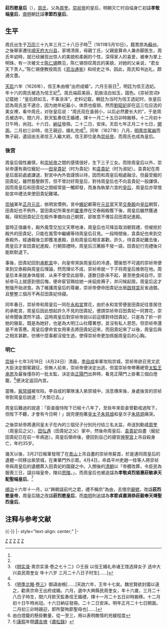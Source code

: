 {{東亞女性歷史人物
|名稱 =周皇后
|身份 =
|國家 =
|屆數 =
|最高職務 =
|前任 = 
|繼任 = 
|畫像=
|說明=
|姓=[[周姓|周姓]]
|名=
|姓名=
|字=
|官職 =
|封爵 =
|封號 =
|位號=
|位階
|御稱號 =<!--日本皇族之稱號-->
|宮號1 =<!--日本皇族之宮號-->
|宮號2 =<!--朝鮮王族之宮號-->
|封地 =
|神號 =
|尊號 =
|族裔 = 
|旗籍 =<!--清朝旗人專用-->
|氏族 =
|府邸 =
|世系 = 
|初名 =
|乳名 =<!--日本、朝鮮、琉球以外人物用-->
|幼名 =<!--日本人用-->
|兒名 =<!--朝鮮人用-->
|童名 =<!--琉球人用-->
|小字=
|號=
|法號=
|院號=
|其他名號=
|出生年={{birth date|1611|5|10}}
|出生地=
|婚年=
|逝世年={{death date and age|1644|4|24|1611|5|10}}
|逝世地=
|諡號=孝節貞肅淵恭莊毅奉天靖聖烈皇后（南明諡）<br>孝敬貞烈慈惠莊敏承天配聖端皇后（清初諡）→莊烈愍皇后（清改諡）
|墳墓=[[明思陵|明思陵]]
|父親=嘉定侯[[周奎_(明朝)|周奎]]
|嫡母=
|母親=丁氏<ref>《崇禎宮詞》:「后母丁夫人入宫，拜畢，始行家人禮。」</ref>
|夫=[[崇祯帝|崇祯帝]]朱由检
|婚姻名份=信王妃、皇后
|夫之父=[[明光宗|明光宗]]朱常洛
|夫之母=[[孝純太后|孝純太后]]刘氏
|夫之嫡母=[[孝元貞皇后|孝元貞皇后]]郭氏
|夫之元配=
|夫之正室=
|夫之繼室=
|夫之平妻=
|夫之側室=[[田皇貴妃|田皇貴妃]]<br>[[袁貴妃_(明思宗)|袁貴妃]]<br>[[长平公主#生母、年龄|王順妃]]<br>[[沈妃_(明思宗)|沈妃]]<br>[[王妃_(明思宗)|王妃]]（第一）<br>[[王妃_(明思宗)|王妃]]（第二）<br>[[劉妃_(明思宗)|劉妃]]<br>[[方妃_(明思宗)|方妃]]
|兄弟=
|姊妹=
|嫡兄弟=
|嫡姊妹=
|庶兄弟=
|庶姊妹=
|同胞兄弟=
|同胞姊妹=
|異母兄弟=
|異母姊妹=
|異父兄弟=
|異父姊妹=
|繼兄弟=
|繼姊妹=
|子=悼皇帝[[朱慈烺|朱慈烺]]<br>懷隱王[[朱慈烜|朱慈烜]]<br>定哀王[[朱慈炯|朱慈炯]]
|女=[[坤儀公主|坤儀公主]]<br>[[长平公主|长平公主]]<br>[[昭仁公主|昭仁公主]]
|養子=
|養女=
|繼子=
|繼女=
|其他親屬 =
|經歷 = 
|著作 =
|注釋=}}
'''莊烈愍皇后'''（{{bd|1611年|5月10日|1644年|4月24日|catIdx=Z}}），[[周氏|周氏]]，父為[[周奎_(明朝)|周奎]]。[[崇祯帝|崇祯帝]]的皇后，明朝灭亡时自缢身亡初諡'''孝敬端皇后'''，[[南明|南明]]朝廷諡'''孝節烈皇后'''。

==生平==

周氏出生于[[万历|万历]]三十九年三月二十八日子時<ref name="a1"/><ref name="a2"/>（1611年5月10日）。籍貫原為[[苏州府|蘇州]]，之後舉家遷往[[順天府|順天府]][[大兴县_(金朝)|大兴县]]，家境清貧，母親丁氏，父親是算命人兼赤脚医生，周氏年幼時，就已经展现出惊人的美貌和柔婉的个性，深得家人的喜爱，被奉为掌上明珠，有一次被文士[[陈仁锡|陈仁锡]]瞧见，陈仁锡惊叹周氏的美貌，对她的父亲说，“君女天下贵人。”陈仁锡便教授周氏《[[资治通鉴|资治通鉴]]》和经史之书，因此，周氏知书达礼，颇通文墨。

[[天启|天启]]六年（1626年），信王朱由檢“出府成婚”。六月壬辰日<ref name="a2">《[[明实录|明实录]]·熹宗实录·卷之七十二》○壬辰 以信王婚礼命诸王馆选择女子 选中大兴县民周奎女 年十六岁 三月二十八日子时生[……]</ref>，明廷为信王选妃。年十六的周氏被选为信王妃<ref name="a1"/>。周氏端莊美丽，肌肤洁白如玉，国色。《崇祯宫词》记载她：“皇后颜如玉，不事涂泽”。史料记载，朝廷为当时为信王选妃时，张皇后認為周氏並不適合，因为她年紀最小，体质也瘦弱，然而[[劉昭妃_(明神宗)|劉昭妃]]卻在這三位应选的美女裡，看中周氏，对张皇后说：“周氏现在虽弱小，以后必然要长大的”，于是周氏被选中。閏六月，欽天監奏信王婚禮，擇十一月二十五日卯時搬移。十二月初十日午時，尚冠。十六日，[[納征|納征]]發冊。二十二日，安床。天启七年正月二十七日，[[開面|開面]]。二月初三卯時，信王親迎，婚礼完成<ref name="a1">《[[明季北略|明季北略]]·[[s:明季北略/卷03|卷三]]》御諱由檢[……]天啟六年，王年十七矣。魏忠賢欲封國以遠之，勸熹宗命王出府成婚。六月，選中大興縣民周奎女，年十六歲，三月二十八日子時生，閏六月欽天監奏信王婚禮，擇十一月二十五日卯時搬移。十二月初十日午時尚冠。十六日納征發冊。二十二日安床。明年正月二十七日開面。二月初三卯時親迎，即所娶殉節聖母也[……]</ref>。同年（1627年）八月，[[明熹宗|明熹宗]][[駕崩|駕崩]]而無子嗣，遺詔由五弟信王入繼大統。信王即位是為[[崇祯帝|崇祯帝]]，而周氏也成為皇后。

===後宮===

周皇后個性嚴慎，和[[崇祯帝|崇祯帝]]之間的感情很好，生下三子三女。而除周皇后以外，崇祯帝還有兩位寵妃——[[田皇貴妃|田皇貴妃]]（时为貴妃）和[[袁貴妃_(明朝)|袁貴妃]]（时为淑妃）。袁貴妃在周皇后面前處處謙退，對宮中內外皆謹慎以待，因而和周皇后相處融洽，但最受寵的田貴妃，雖然藝壓群芳，但不曾討好周皇后，對待周皇后也不向袁貴妃一般謙慎，因而周皇后和田貴妃之間經常是一觸即發，而身為執掌六宮的[[皇后|皇后]]，周皇后亦常借助宮中禮法來使田貴妃難堪。

[[崇禎|崇禎]]某年[[正月|正月]][[元旦|元旦]]，依明宮慣例，宮中[[嬪妃|嬪妃]]都需在[[元旦|元旦]]當天至[[交泰殿|交泰殿]]向[[皇后|皇后]]朝賀，田貴妃也不例外，當田貴妃所乘坐的[[翟車|翟車]]停在交泰殿殿簷下後，周皇后雖然獲通報，得知田貴妃正在殿外準備向自己朝賀，卻故意不傳旨召田貴妃進殿。

當時正值嚴冬，殿外風雪交加又天寒地凍，周皇后也可降旨取消朝賀禮，但被拒於殿外的田貴妃，只能在風雪中繼續等待周皇后召見。一段時間後，袁貴妃也來到交泰殿外，經通報後立即獲准進殿，且和周皇后相言甚歡。許久，待袁貴妃離去後，周皇后才宣田貴妃進殿，行朝賀禮時，周皇后沉著臉不發一語，田貴妃行完禮後只能默默退下。

事後，田貴妃回到[[承乾宮|承乾宮]]中，向皇帝哭訴周皇后的冷遇，聞後怒不可遏的崇祯帝便來到交泰殿與周皇后理論，然而理论不成，崇祯帝就一下子将周皇后推倒在地。周皇后本来就身体瘦弱．从来不曾受此屈辱，遂数日卧床不起，甚至绝食闹自尽。崇祯帝马上就感到很后悔，便命宦官赐给她一床貂皮褥子，并问候起居。周皇后这才勉强开始进食。為了維護周皇后的尊嚴，崇祯帝便命田貴妃出居[[啟祥宮|啟祥宮]]反省過錯。且整整三個月不再召田貴妃侍寢。

同年春日，崇祯帝和周皇后一同在[[永和宮|永和宮]]賞花，由於永和宮旁便是田貴妃往昔居住的承乾宮，周皇后因此想起許久不見的田貴妃，便請崇祯帝召田貴妃一同賞花，崇祯帝聞後漠然不語，這時周皇后對崇祯帝說以前這樣對待田貴妃，只是為了折一折她的傲氣，既是為她好，也是為大明江山社稷著想，並沒有私人恩怨，但崇祯帝還是不肯答應。周皇后便命宮女用車去將田貴妃迎來，而田貴妃來了以後，周皇后與之相言甚歡，彷彿什麼事都沒發生過，使得崇祯帝更加佩服周皇后的心胸。

===明亡===
[[崇禎|崇禎]]十七年3月18日（4月24日）清晨，[[李自成|李自成]]率軍攻陷京城，崇祯帝欲召見文武大臣決定御駕親征，但無人前來，崇祯帝便決定出逃，但當崇祯帝帶著總管[[太監|太監]][[王承恩|王承恩]]及最後僅存的一批太監，決定由[[正陽門|正陽門]]出奔時，看見正陽門上掛著三個白燈籠，<ref>由白燈籠的懸掛數量，從一至三，用以表明敵情的兇緩程度</ref>便決定返回內宮。

當晚，[[故宫|紫禁城]]被攻陷，李自成的軍隊湧入紫禁城中，消息傳來後，身處後宮的崇祯帝對周皇后說道：「大勢已去。」

周皇后難過的說道：「臣妾服侍陛下已經十八年了，至些年來臣妾曾勸戒過陛下，但陛下不聽，才會有今日啊！」說完便抱著[[储君|皇太子]][[朱慈烺|朱慈烺]]和皇次子[[朱慈炯|朱慈炯]]痛哭。

之後崇祯帝將連同皇太子在內的三個兒子分別托付给三名太监，命送到勳戚[[周奎_(明朝)|周奎]]（周皇后之父）、[[田弘遇|田弘遇]]（田貴妃之父）家中，然後命周皇后、[[袁貴妃_(明朝)|袁貴妃]]自盡（寵妃田貴妃已在前一年病逝）。周皇后領命後，便回到自己的寢宮[[坤寧宮|坤寧宮]]上吊自殺身亡，年约35岁。

幾天以後，3月21日叛軍發現了在[[景山|景山]]上吊自盡的崇祯帝屍首，於是連同周皇后的遺體一同移出紫禁城，在東華門外示眾。4月4日，命昌平州吏趙一桂等人將崇祯帝與周皇后的遺體葬入田貴妃的園寢之中。入關後的[[清朝|清朝]]以「帝體改葬，令臣民為服喪三日，諡曰端皇帝，陵曰[[明思陵|思陵]]。」，而周皇后也被追諡為'''孝敬貞烈慈惠莊敏承天配聖端皇后'''。<ref>引[[康熙|康熙]]年間[[譚吉璁|譚吉璁]]《[[肅松錄|肅松錄]]》</ref>

[[順治|順治]]十六年十一月，以“興朝諡前代之君，禮不稱宗”為由，去懷宗[[廟號|廟號]]，改諡'''莊烈愍皇帝'''，周皇后隨之改諡'''莊烈愍皇后'''，而[[南明|南明]]則追諡為'''孝節貞肅淵恭莊毅奉天靖聖烈皇后'''。

==注释与参考文献==
{{reflist}}

{{-}}
{{start box}}
|- style="text-align: center;"
{{s-bef|rows=2|before=[[孝哀悊皇后|熹宗張皇后]]}}
{{s-ttl|rows=2|title=[[:Category:明朝皇后|明朝皇后]]|years=約1628年—1644年}}
{{s-aft|after=[[南明|南明]][[孝毅襄皇后|曾皇后]]}}
|-
{{s-aft|after=[[:Category:清朝皇后|清朝皇后]]<br>（[[额尔德尼布木巴|世祖废后]]）}}
{{end box}}
{{明朝皇后}}
{{明朝皇陵}}
{{明思宗皇室}}
[[Category:明朝自杀人物|Z]]
[[Category:明朝皇后|Z]]
[[Category:苏州人|Z]]
[[Category:周姓|Z]]
[[Category:中国自缢者|Z]]
